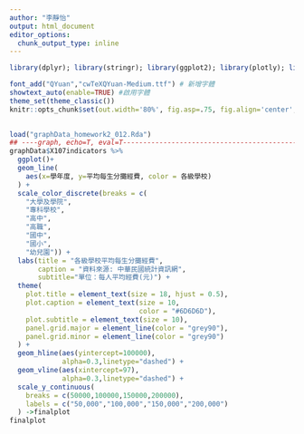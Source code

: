 ```yaml
---
author: "李靜怡"
output: html_document
editor_options: 
  chunk_output_type: inline
---
```


```r


library(dplyr); library(stringr); library(ggplot2); library(plotly); library(lubridate); library(readr); library(tidyr); library(showtext); library(colorspace); library(magrittr)

font_add("QYuan","cwTeXQYuan-Medium.ttf") # 新增字體
showtext_auto(enable=TRUE) #啟用字體
theme_set(theme_classic())
knitr::opts_chunk$set(out.width='80%', fig.asp=.75, fig.align='center', fig.showtext=T)

 
load("graphData_homework2_012.Rda")
## ----graph, echo=T, eval=T-----------------------------------------------
graphData$X107indicators %>%
  ggplot()+
  geom_line(
    aes(x=學年度, y=平均每生分攤經費, color = 各級學校) 
  ) +
  scale_color_discrete(breaks = c(
    "大學及學院",
    "專科學校",
    "高中",
    "高職",
    "國中",
    "國小",
    "幼兒園")) +
  labs(title = "各級學校平均每生分攤經費",
       caption = "資料來源: 中華民國統計資訊網",
       subtitle="單位：每人平均經費(元)") +
  theme(
    plot.title = element_text(size = 18, hjust = 0.5),
    plot.caption = element_text(size = 10,
                                color = "#6D6D6D"),
    plot.subtitle = element_text(size = 10),
    panel.grid.major = element_line(color = "grey90"),
    panel.grid.minor = element_line(color = "grey90")
  ) +
  geom_hline(aes(yintercept=100000),
             alpha=0.3,linetype="dashed") +
  geom_vline(aes(xintercept=97),
             alpha=0.3,linetype="dashed") +
  scale_y_continuous(
    breaks = c(50000,100000,150000,200000),
    labels = c("50,000","100,000","150,000","200,000")
  ) ->finalplot
finalplot
```
 
